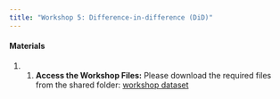 ```yaml
---
title: "Workshop 5: Difference-in-difference (DiD)"
---
```


#### Materials

1. 1. **Access the Workshop Files:** Please download the required files from the shared folder: [workshop dataset](https://drive.google.com/drive/folders/1rS74ffa3l-iJR6a11RtDYJaEKQia9AMr?usp=sharing)
